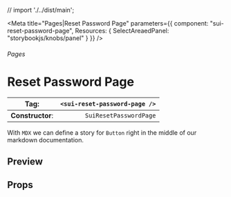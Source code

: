 
// import './../dist/main';

<Meta
	title="Pages|Reset Password Page"
	parameters={{
		component: "sui-reset-password-page",
		Resources: { SelectAreaedPanel: "storybookjs/knobs/panel" }
	}}
/>

###### Pages

# Reset Password Page

| **Tag**:         | `<sui-reset-password-page />` |
| ---------------- | ----------------------------: |
| **Constructor**: |        `SuiResetPasswordPage` |

With `MDX` we can define a story for `Button` right in the middle of our
markdown documentation.

## Preview

## Props
